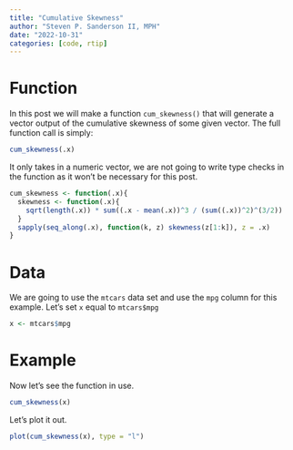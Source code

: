 ```yaml
---
title: "Cumulative Skewness"
author: "Steven P. Sanderson II, MPH"
date: "2022-10-31"
categories: [code, rtip]
---
```


# Function

In this post we will make a function `cum_skewness()` that will generate a vector output of the cumulative skewness of some given vector. The full function call is simply:

```r
cum_skewness(.x)
```

It only takes in a numeric vector, we are not going to write type checks in the function as it won't be necessary for this post.

```r
cum_skewness <- function(.x){
  skewness <- function(.x){
    sqrt(length(.x)) * sum((.x - mean(.x))^3 / (sum((.x))^2)^(3/2))
  }
  sapply(seq_along(.x), function(k, z) skewness(z[1:k]), z = .x)
}
```

# Data

We are going to use the `mtcars` data set and use the `mpg` column for this example. Let's set `x` equal to `mtcars$mpg`

```r
x <- mtcars$mpg
```

# Example

Now let's see the function in use.

```r
cum_skewness(x)
```

Let's plot it out.

```r
plot(cum_skewness(x), type = "l")
```
